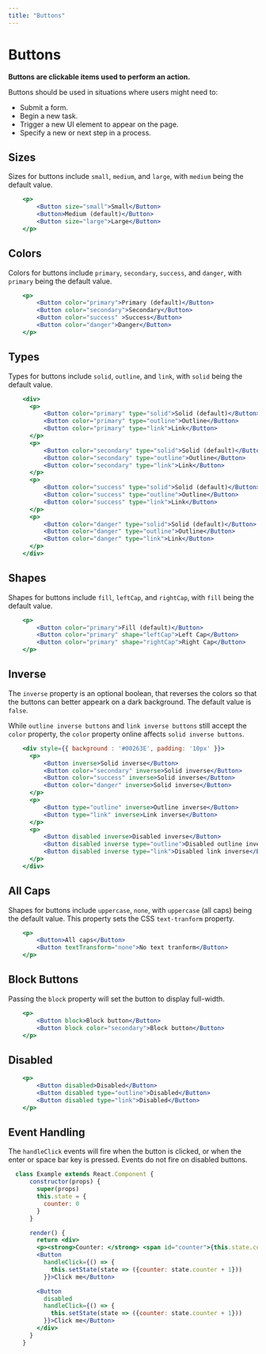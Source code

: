 ```yaml
---
title: "Buttons"
---
```


# Buttons

**Buttons are clickable items used to perform an action.**

Buttons should be used in situations where users might need to:

* Submit a form.
* Begin a new task.
* Trigger a new UI element to appear on the page.
* Specify a new or next step in a process.

## Sizes

Sizes for buttons include `small`, `medium`, and `large`, with `medium` being the default value.

```.jsx
    <p>
        <Button size="small">Small</Button>
        <Button>Medium (default)</Button>
        <Button size="large">Large</Button>
    </p>
```

## Colors

Colors for buttons include `primary`, `secondary`, `success`, and `danger`, with `primary` being the default value.

```.jsx
    <p>
        <Button color="primary">Primary (default)</Button>
        <Button color="secondary">Secondary</Button>
        <Button color="success" >Success</Button>
        <Button color="danger">Danger</Button>
    </p>
```

## Types

Types for buttons include `solid`, `outline`, and `link`, with `solid` being the default value.

```.jsx
    <div>
      <p>
          <Button color="primary" type="solid">Solid (default)</Button>
          <Button color="primary" type="outline">Outline</Button>
          <Button color="primary" type="link">Link</Button>
      </p>
      <p>
          <Button color="secondary" type="solid">Solid (default)</Button>
          <Button color="secondary" type="outline">Outline</Button>
          <Button color="secondary" type="link">Link</Button>
      </p>
      <p>
          <Button color="success" type="solid">Solid (default)</Button>
          <Button color="success" type="outline">Outline</Button>
          <Button color="success" type="link">Link</Button>
      </p>
      <p>
          <Button color="danger" type="solid">Solid (default)</Button>
          <Button color="danger" type="outline">Outline</Button>
          <Button color="danger" type="link">Link</Button>
      </p>
    </div>
```

## Shapes

Shapes for buttons include `fill`, `leftCap`, and `rightCap`, with `fill` being the default value.

```.jsx
    <p>
        <Button color="primary">Fill (default)</Button>
        <Button color="primary" shape="leftCap">Left Cap</Button>
        <Button color="primary" shape="rightCap">Right Cap</Button>
    </p>
```

## Inverse

The `inverse` property is an optional boolean, that reverses the colors so that the buttons can better appeark on a dark background.
The default value is `false`.

While `outline inverse buttons` and `link inverse buttons` still accept the `color` property, the `color` property
online affects `solid inverse buttons`.

```.jsx
    <div style={{ background : '#00263E', padding: '10px' }}>
      <p>
          <Button inverse>Solid inverse</Button>
          <Button color="secondary" inverse>Solid inverse</Button>
          <Button color="success" inverse>Solid inverse</Button>
          <Button color="danger" inverse>Solid inverse</Button>
      </p>
      <p>
          <Button type="outline" inverse>Outline inverse</Button>
          <Button type="link" inverse>Link inverse</Button>
      </p>
      <p>
          <Button disabled inverse>Disabled inverse</Button>
          <Button disabled inverse type="outline">Disabled outline inverse</Button>
          <Button disabled inverse type="link">Disabled link inverse</Button>
      </p>
    </div>
```

## All Caps
Shapes for buttons include `uppercase`, `none`, with `uppercase` (all caps) being the default value.
This property sets the CSS `text-tranform` property.

```.jsx
    <p>
        <Button>All caps</Button>
        <Button textTransform="none">No text tranform</Button>
    </p>
```

##  Block Buttons
Passing the `block` property will set the button to display full-width.

```.jsx
    <p>
        <Button block>Block button</Button>
        <Button block color="secondary">Block button</Button>
    </p>
```

## Disabled

```.jsx
    <p>
        <Button disabled>Disabled</Button>
        <Button disabled type="outline">Disabled</Button>
        <Button disabled type="link">Disabled</Button>
    </p>
```

## Event Handling

The `handleClick` events will fire when the button is clicked, or when the enter or space bar key is pressed.
Events do not fire on disabled buttons.

```.jsx
  class Example extends React.Component {
      constructor(props) {
        super(props)
        this.state = {
          counter: 0
        }
      }

      render() {
        return <div>
        <p><strong>Counter: </strong> <span id="counter">{this.state.counter}</span></p>
        <Button
          handleClick={() => {
            this.setState(state => ({counter: state.counter + 1}))
          }}>Click me</Button>

        <Button
          disabled
          handleClick={() => {
            this.setState(state => ({counter: state.counter + 1}))
          }}>Click me</Button>
        </div>
      }
    }
```
